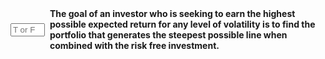 
::: {.question-block}

<form onsubmit="event.preventDefault(); checkAnswerBox('module3_tf_q8','T')" style="display: flex; align-items: center; gap: 8px;">
<input type="text" id="module3_tf_q8" name="module3_tf_q8" maxlength="1" placeholder="T or F" style="width: 55px;" data-correct-answer="T" /> 
<label for="module3_tf_q8"><strong>The goal of an investor who is seeking to earn the highest possible expected return for any level of volatility is to find the portfolio that generates the steepest possible line when combined with the risk free investment.</strong></label>
</form>

<div id="feedback-module3_tf_q8" class="feedback" data-status="" style="display:none;">
The sentence is TRUE. The steepest line from the risk free rate represents the maximum Sharpe ratio; investors seek this optimal risky portfolio.
</div>
:::
